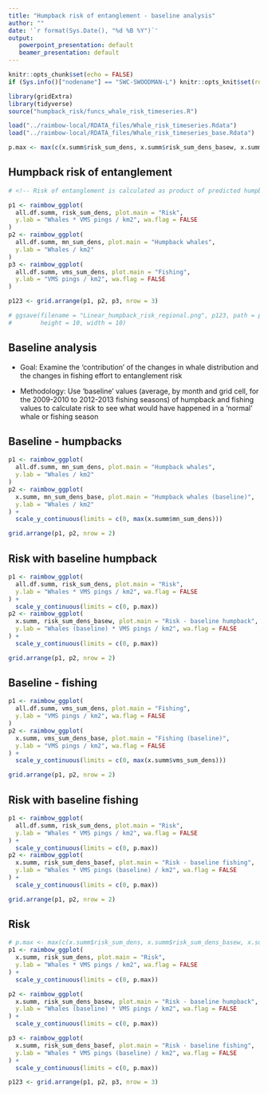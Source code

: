 ```yaml
---
title: "Humpback risk of entanglement - baseline analysis"
author: ""
date: '`r format(Sys.Date(), "%d %B %Y")`'
output:
   powerpoint_presentation: default
   beamer_presentation: default
---
```


```r
knitr::opts_chunk$set(echo = FALSE)
if (Sys.info()["nodename"] == "SWC-SWOODMAN-L") knitr::opts_knit$set(root.dir = "../")
```

```r
library(gridExtra)
library(tidyverse)
source("humpback_risk/funcs_whale_risk_timeseries.R")

load("../raimbow-local/RDATA_files/Whale_risk_timeseries.Rdata")
load("../raimbow-local/RDATA_files/Whale_risk_timeseries_base.Rdata")

p.max <- max(c(x.summ$risk_sum_dens, x.summ$risk_sum_dens_basew, x.summ$risk_sum_dens_basef))
```

## Humpback risk of entanglement

```r
# <!-- Risk of entanglement is calculated as product of predicted humpback abundance and number of (non-confidential) VMS pings in a 5km grid cell. -->

p1 <- raimbow_ggplot(
  all.df.summ, risk_sum_dens, plot.main = "Risk", 
  y.lab = "Whales * VMS pings / km2", wa.flag = FALSE
)
p2 <- raimbow_ggplot(
  all.df.summ, mn_sum_dens, plot.main = "Humpback whales", 
  y.lab = "Whales / km2"
)
p3 <- raimbow_ggplot(
  all.df.summ, vms_sum_dens, plot.main = "Fishing", 
  y.lab = "VMS pings / km2", wa.flag = FALSE
)

p123 <- grid.arrange(p1, p2, p3, nrow = 3)

# ggsave(filename = "Linear_humpback_risk_regional.png", p123, path = path.plots, 
#        height = 10, width = 10)
```

## Baseline analysis

- Goal: Examine the 'contribution' of the changes in whale distribution and the changes in fishing effort to entanglement risk

- Methodology: Use 'baseline' values (average, by month and grid cell, for the 2009-2010 to 2012-2013 fishing seasons) of humpback and fishing values to calculate risk to see what would have happened in a 'normal' whale or fishing season
<!-- - Terminology:  -->
<!--     - base refers to baseline, meaning these are the ‘baseline’ values -->
<!--     - basew refers to risk values calculated using ‘baseline’ whale values -->
<!--     - basef refers to risk values calculated using ‘baseline’ fishing values -->

## Baseline - humpbacks

```r
p1 <- raimbow_ggplot(
  all.df.summ, mn_sum_dens, plot.main = "Humpback whales", 
  y.lab = "Whales / km2"
)
p2 <- raimbow_ggplot(
  x.summ, mn_sum_dens_base, plot.main = "Humpback whales (baseline)", 
  y.lab = "Whales / km2"
) + 
  scale_y_continuous(limits = c(0, max(x.summ$mn_sum_dens)))

grid.arrange(p1, p2, nrow = 2)
```

## Risk with baseline humpback

```r
p1 <- raimbow_ggplot(
  all.df.summ, risk_sum_dens, plot.main = "Risk", 
  y.lab = "Whales * VMS pings / km2", wa.flag = FALSE
) + 
  scale_y_continuous(limits = c(0, p.max))
p2 <- raimbow_ggplot(
  x.summ, risk_sum_dens_basew, plot.main = "Risk - baseline humpback", 
  y.lab = "Whales (baseline) * VMS pings / km2", wa.flag = FALSE
) + 
  scale_y_continuous(limits = c(0, p.max))

grid.arrange(p1, p2, nrow = 2)
```

## Baseline - fishing

```r
p1 <- raimbow_ggplot(
  all.df.summ, vms_sum_dens, plot.main = "Fishing", 
  y.lab = "VMS pings / km2", wa.flag = FALSE
)
p2 <- raimbow_ggplot(
  x.summ, vms_sum_dens_base, plot.main = "Fishing (baseline)", 
  y.lab = "VMS pings / km2", wa.flag = FALSE
) + 
  scale_y_continuous(limits = c(0, max(x.summ$vms_sum_dens)))

grid.arrange(p1, p2, nrow = 2)
```

## Risk with baseline fishing

```r
p1 <- raimbow_ggplot(
  all.df.summ, risk_sum_dens, plot.main = "Risk", 
  y.lab = "Whales * VMS pings / km2", wa.flag = FALSE
) + 
  scale_y_continuous(limits = c(0, p.max))
p2 <- raimbow_ggplot(
  x.summ, risk_sum_dens_basef, plot.main = "Risk - baseline fishing", 
  y.lab = "Whales * VMS pings (baseline) / km2", wa.flag = FALSE
) + 
  scale_y_continuous(limits = c(0, p.max))

grid.arrange(p1, p2, nrow = 2)
```

## Risk

```r
# p.max <- max(c(x.summ$risk_sum_dens, x.summ$risk_sum_dens_basew, x.summ$risk_sum_dens_basef))
p1 <- raimbow_ggplot(
  x.summ, risk_sum_dens, plot.main = "Risk", 
  y.lab = "Whales * VMS pings / km2", wa.flag = FALSE
) + 
  scale_y_continuous(limits = c(0, p.max))

p2 <- raimbow_ggplot(
  x.summ, risk_sum_dens_basew, plot.main = "Risk - baseline humpback", 
  y.lab = "Whales (baseline) * VMS pings / km2", wa.flag = FALSE
) + 
  scale_y_continuous(limits = c(0, p.max))

p3 <- raimbow_ggplot(
  x.summ, risk_sum_dens_basef, plot.main = "Risk - baseline fishing", 
  y.lab = "Whales * VMS pings (baseline) / km2", wa.flag = FALSE
) + 
  scale_y_continuous(limits = c(0, p.max))

p123 <- grid.arrange(p1, p2, p3, nrow = 3)
```
